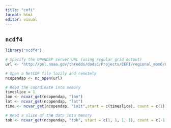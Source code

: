 ```yaml
---
title: "cefi"
format: html
editor: visual
---
```


## `ncdf4`

```r
library("ncdf4")

# Specify the OPeNDAP server URL (using regular grid output)
url <- "http://psl.noaa.gov/thredds/dodsC/Projects/CEFI/regional_mom6/northwest_atlantic/forecast/regrid/tob_forecast_i202212.nc"

# Open a NetCDF file lazily and remotely
ncopendap <- nc_open(url)

# Read the coordinate into memory
timeslice = 1
lon <- ncvar_get(ncopendap, "lon")
lat <- ncvar_get(ncopendap, "lat")
time <- ncvar_get(ncopendap, "init",start = c(timeslice), count = c(1))

# Read a slice of the data into memory
tob <- ncvar_get(ncopendap, "tob", start = c(1, 1, 1, 1), count = c(-1, -1, -1, -1))

```
